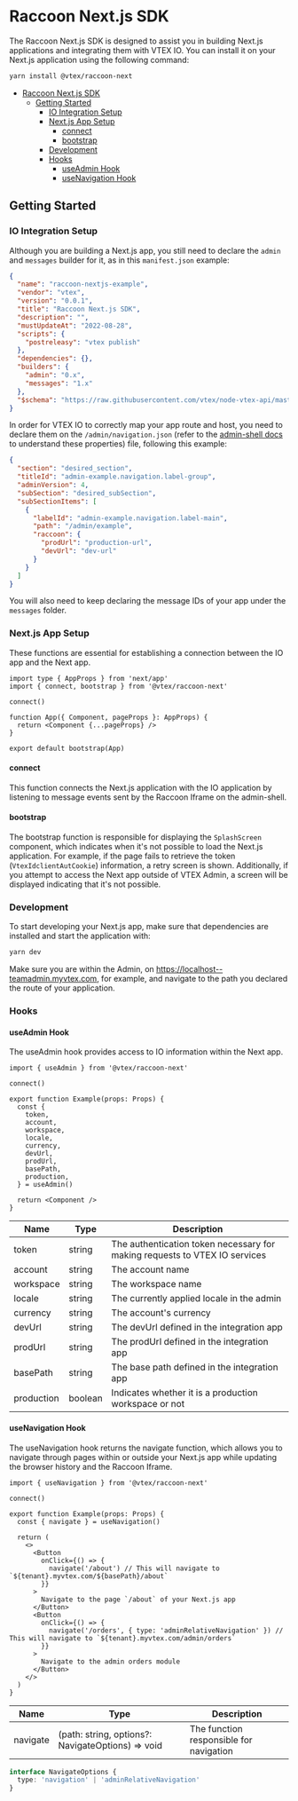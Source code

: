 # Raccoon Next.js SDK

The Raccoon Next.js SDK is designed to assist you in building Next.js applications and integrating them with VTEX IO. You can install it on your Next.js application using the following command:

```bash
yarn install @vtex/raccoon-next
```

- [Raccoon Next.js SDK](#raccoon-nextjs-sdk)
  - [Getting Started](#getting-started)
    - [IO Integration Setup](#io-integration-setup)
    - [Next.js App Setup](#nextjs-app-setup)
      - [connect](#connect)
      - [bootstrap](#bootstrap)
    - [Development](#development)
    - [Hooks](#hooks)
      - [useAdmin Hook](#useadmin-hook)
      - [useNavigation Hook](#usenavigation-hook)

## Getting Started

### IO Integration Setup

Although you are building a Next.js app, you still need to declare the `admin` and `messages` builder for it, as in this `manifest.json` example:

```json
{
  "name": "raccoon-nextjs-example",
  "vendor": "vtex",
  "version": "0.0.1",
  "title": "Raccoon Next.js SDK",
  "description": "",
  "mustUpdateAt": "2022-08-28",
  "scripts": {
    "postreleasy": "vtex publish"
  },
  "dependencies": {},
  "builders": {
    "admin": "0.x",
    "messages": "1.x"
  },
  "$schema": "https://raw.githubusercontent.com/vtex/node-vtex-api/master/gen/manifest.schema"
}
```

In order for VTEX IO to correctly map your app route and host, you need to declare them on the `/admin/navigation.json` (refer to the [admin-shell docs](https://github.com/vtex/admin-shell#the-admin-folder) to understand these properties) file, following this example:

```json
{
  "section": "desired_section",
  "titleId": "admin-example.navigation.label-group",
  "adminVersion": 4,
  "subSection": "desired_subSection",
  "subSectionItems": [
    {
      "labelId": "admin-example.navigation.label-main",
      "path": "/admin/example",
      "raccoon": {
        "prodUrl": "production-url",
        "devUrl": "dev-url"
      }
    }
  ]
}
```

You will also need to keep declaring the message IDs of your app under the `messages` folder.

### Next.js App Setup

These functions are essential for establishing a connection between the IO app and the Next app.

```tsx
import type { AppProps } from 'next/app'
import { connect, bootstrap } from '@vtex/raccoon-next'

connect()

function App({ Component, pageProps }: AppProps) {
  return <Component {...pageProps} />
}

export default bootstrap(App)
```

#### connect

This function connects the Next.js application with the IO application by listening to message events sent by the Raccoon Iframe on the admin-shell.

#### bootstrap

The bootstrap function is responsible for displaying the `SplashScreen` component, which indicates when it's not possible to load the Next.js application. For example, if the page fails to retrieve the token (`VtexIdclientAutCookie`) information, a retry screen is shown. Additionally, if you attempt to access the Next app outside of VTEX Admin, a screen will be displayed indicating that it's not possible.

### Development

To start developing your Next.js app, make sure that dependencies are installed and start the application with:

```bash
yarn dev
```

Make sure you are within the Admin, on https://localhost--teamadmin.myvtex.com, for example, and navigate to the path you declared the route of your application.

### Hooks

#### useAdmin Hook

The useAdmin hook provides access to IO information within the Next app.

```tsx
import { useAdmin } from '@vtex/raccoon-next'

connect()

export function Example(props: Props) {
  const {
    token,
    account,
    workspace,
    locale,
    currency,
    devUrl,
    prodUrl,
    basePath,
    production,
  } = useAdmin()

  return <Component />
}
```

| Name       | Type    | Description                                                                |
| ---------- | ------- | -------------------------------------------------------------------------- |
| token      | string  | The authentication token necessary for making requests to VTEX IO services |
| account    | string  | The account name                                                           |
| workspace  | string  | The workspace name                                                         |
| locale     | string  | The currently applied locale in the admin                                  |
| currency   | string  | The account's currency                                                     |
| devUrl     | string  | The devUrl defined in the integration app                                  |
| prodUrl    | string  | The prodUrl defined in the integration app                                 |
| basePath   | string  | The base path defined in the integration app                               |
| production | boolean | Indicates whether it is a production workspace or not                      |

#### useNavigation Hook

The useNavigation hook returns the navigate function, which allows you to navigate through pages within or outside your Next.js app while updating the browser history and the Raccoon Iframe.

```tsx
import { useNavigation } from '@vtex/raccoon-next'

connect()

export function Example(props: Props) {
  const { navigate } = useNavigation()

  return (
    <>
      <Button
        onClick={() => {
          navigate('/about') // This will navigate to `${tenant}.myvtex.com/${basePath}/about`
        }}
      >
        Navigate to the page `/about` of your Next.js app
      </Button>
      <Button
        onClick={() => {
          navigate('/orders', { type: 'adminRelativeNavigation' }) // This will navigate to `${tenant}.myvtex.com/admin/orders`
        }}
      >
        Navigate to the admin orders module
      </Button>
    </>
  )
}
```

| Name     | Type                                              | Description                             |
| -------- | ------------------------------------------------- | --------------------------------------- |
| navigate | (path: string, options?: NavigateOptions) => void | The function responsible for navigation |

```ts
interface NavigateOptions {
  type: 'navigation' | 'adminRelativeNavigation'
}
```
